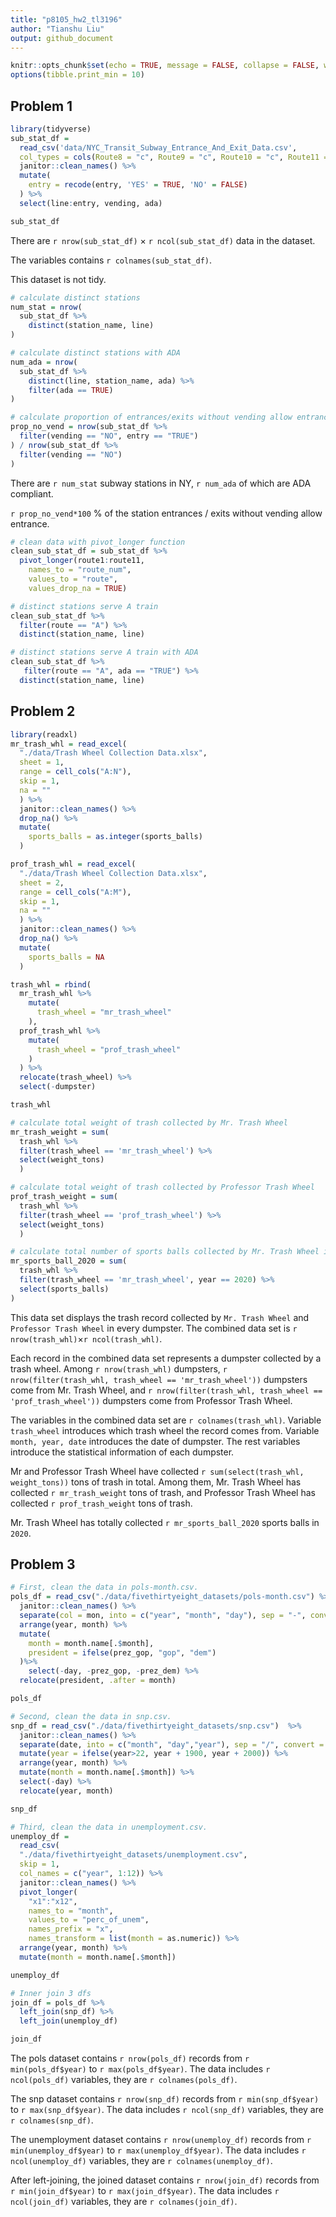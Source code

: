 ```yaml
---
title: "p8105_hw2_tl3196"
author: "Tianshu Liu"
output: github_document
---
```


```r
knitr::opts_chunk$set(echo = TRUE, message = FALSE, collapse = FALSE, warning = FALSE)
options(tibble.print_min = 10)
```

## Problem 1

```r
library(tidyverse)
sub_stat_df = 
  read_csv('data/NYC_Transit_Subway_Entrance_And_Exit_Data.csv',
  col_types = cols(Route8 = "c", Route9 = "c", Route10 = "c", Route11 = "c")) %>%
  janitor::clean_names() %>%
  mutate(
    entry = recode(entry, 'YES' = TRUE, 'NO' = FALSE)
  ) %>%
  select(line:entry, vending, ada)

sub_stat_df
```

There are `r nrow(sub_stat_df)` × `r ncol(sub_stat_df)` data in the dataset.

The variables contains `r colnames(sub_stat_df)`.

This dataset is not tidy.

```r
# calculate distinct stations
num_stat = nrow(
  sub_stat_df %>% 
    distinct(station_name, line)
)

# calculate distinct stations with ADA
num_ada = nrow(
  sub_stat_df %>%
    distinct(line, station_name, ada) %>% 
    filter(ada == TRUE)
)

# calculate proportion of entrances/exits without vending allow entrance
prop_no_vend = nrow(sub_stat_df %>%
  filter(vending == "NO", entry == "TRUE")
) / nrow(sub_stat_df %>%
  filter(vending == "NO")
)
```

There are `r num_stat` subway stations in NY, `r num_ada` of which are ADA compliant.

`r prop_no_vend*100` % of the station entrances / exits without vending allow entrance.

```r
# clean data with pivot_longer function
clean_sub_stat_df = sub_stat_df %>% 
  pivot_longer(route1:route11,
    names_to = "route_num",
    values_to = "route",
    values_drop_na = TRUE)

# distinct stations serve A train
clean_sub_stat_df %>%
  filter(route == "A") %>% 
  distinct(station_name, line)

# distinct stations serve A train with ADA
clean_sub_stat_df %>%
   filter(route == "A", ada == "TRUE") %>% 
  distinct(station_name, line)
```

## Problem 2

```r
library(readxl)
mr_trash_whl = read_excel(
  "./data/Trash Wheel Collection Data.xlsx",
  sheet = 1,
  range = cell_cols("A:N"),
  skip = 1,
  na = ""
  ) %>%
  janitor::clean_names() %>%
  drop_na() %>%
  mutate(
    sports_balls = as.integer(sports_balls)
  )

prof_trash_whl = read_excel(
  "./data/Trash Wheel Collection Data.xlsx",
  sheet = 2,
  range = cell_cols("A:M"),
  skip = 1,
  na = ""
  ) %>%
  janitor::clean_names() %>%
  drop_na() %>%
  mutate(
    sports_balls = NA
  )
```

```r
trash_whl = rbind(
  mr_trash_whl %>% 
    mutate(
      trash_wheel = "mr_trash_wheel"
    ), 
  prof_trash_whl %>% 
    mutate(
      trash_wheel = "prof_trash_wheel"
    )
  ) %>%
  relocate(trash_wheel) %>%
  select(-dumpster)

trash_whl

# calculate total weight of trash collected by Mr. Trash Wheel
mr_trash_weight = sum(
  trash_whl %>%
  filter(trash_wheel == 'mr_trash_wheel') %>%
  select(weight_tons)
  )

# calculate total weight of trash collected by Professor Trash Wheel
prof_trash_weight = sum(
  trash_whl %>%
  filter(trash_wheel == 'prof_trash_wheel') %>%
  select(weight_tons)
  )

# calculate total number of sports balls collected by Mr. Trash Wheel in 2020
mr_sports_ball_2020 = sum(
  trash_whl %>%
  filter(trash_wheel == 'mr_trash_wheel', year == 2020) %>%
  select(sports_balls)
)
```
This data set displays the trash record collected by `Mr. Trash Wheel` and `Professor Trash Wheel` in every dumpster.
The combined data set is ``r nrow(trash_whl)``×``r ncol(trash_whl)``.

Each record in the combined data set represents a dumpster collected by a trash wheel.
Among ``r nrow(trash_whl)`` dumpsters, ``r nrow(filter(trash_whl, trash_wheel == 'mr_trash_wheel'))`` dumpsters come from Mr. Trash Wheel, and ``r nrow(filter(trash_whl, trash_wheel == 'prof_trash_wheel'))`` dumpsters come from Professor Trash Wheel.

The variables in the combined data set are ``r colnames(trash_whl)``.
Variable `trash_wheel` introduces which trash wheel the record comes from.
Variable `month, year, date` introduces the date of dumpster.
The rest variables introduce the statistical information of each dumpster.

Mr and Professor Trash Wheel have collected ``r sum(select(trash_whl, weight_tons))`` tons of trash in total. Among them, Mr. Trash Wheel has collected ``r mr_trash_weight`` tons of trash, and Professor Trash Wheel has collected ``r prof_trash_weight`` tons of trash.

Mr. Trash Wheel has totally collected ``r mr_sports_ball_2020`` sports balls in `2020`.

## Problem 3

```r
# First, clean the data in pols-month.csv.
pols_df = read_csv("./data/fivethirtyeight_datasets/pols-month.csv") %>%
  janitor::clean_names() %>%
  separate(col = mon, into = c("year", "month", "day"), sep = "-", convert = TRUE) %>%
  arrange(year, month) %>%
  mutate(
    month = month.name[.$month],
    president = ifelse(prez_gop, "gop", "dem")
  )%>%
    select(-day, -prez_gop, -prez_dem) %>%
  relocate(president, .after = month)

pols_df
```

```r
# Second, clean the data in snp.csv. 
snp_df = read_csv("./data/fivethirtyeight_datasets/snp.csv")  %>%
  janitor::clean_names() %>%
  separate(date, into = c("month", "day","year"), sep = "/", convert = TRUE) %>%
  mutate(year = ifelse(year>22, year + 1900, year + 2000)) %>%
  arrange(year, month) %>%
  mutate(month = month.name[.$month]) %>%
  select(-day) %>%
  relocate(year, month)

snp_df
```

```r
# Third, clean the data in unemployment.csv.
unemploy_df = 
  read_csv(
  "./data/fivethirtyeight_datasets/unemployment.csv",
  skip = 1,
  col_names = c("year", 1:12)) %>%
  janitor::clean_names() %>%
  pivot_longer(
    "x1":"x12", 
    names_to = "month", 
    values_to = "perc_of_unem", 
    names_prefix = "x",
    names_transform = list(month = as.numeric)) %>%
  arrange(year, month) %>%
  mutate(month = month.name[.$month]) 

unemploy_df
```

```r
# Inner join 3 dfs
join_df = pols_df %>%
  left_join(snp_df) %>%
  left_join(unemploy_df)

join_df
```

The pols dataset contains ``r nrow(pols_df)`` records from ``r min(pols_df$year)`` to ``r max(pols_df$year)``.
The data includes ``r ncol(pols_df)`` variables, they are ``r colnames(pols_df)``. 

The snp dataset contains ``r nrow(snp_df)`` records from ``r min(snp_df$year)`` to ``r max(snp_df$year)``.
The data includes ``r ncol(snp_df)`` variables, they are ``r colnames(snp_df)``. 

The unemployment dataset contains ``r nrow(unemploy_df)`` records from ``r min(unemploy_df$year)`` to ``r max(unemploy_df$year)``.
The data includes ``r ncol(unemploy_df)`` variables, they are ``r colnames(unemploy_df)``. 

After left-joining, the joined dataset contains ``r nrow(join_df)`` records from ``r min(join_df$year)`` to ``r max(join_df$year)``.
The data includes ``r ncol(join_df)`` variables, they are ``r colnames(join_df)``. 
